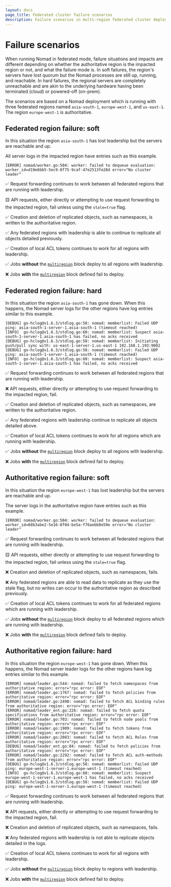 ```yaml
---
layout: docs
page_title: Federated cluster failure scenarios
description: Failure scenarios in multi-region federated cluster deployments.
---
```


# Failure scenarios

When running Nomad in federated mode, failure situations and impacts are different depending on
whether the authoritative region is the impacted region or not, and what the failure mode is. In
soft failures, the region's servers have lost quorum but the Nomad processes are still up, running,
and reachable. In hard failures, the regional servers are completely unreachable and are akin to
the underlying hardware having been terminated (cloud) or powered-off (on-prem).

The scenarios are based on a Nomad deployment which is running with three federated regions named
`asia-south-1`, `europe-west-1`, and `us-east-1`. The region `europe-west-1` is authoritative.

## Federated region failure: soft
In this situation the region `asia-south-1` has lost leadership but the servers are reachable and
up.

All server logs in the impacted region have entries such as this example.
```console
[ERROR] nomad/worker.go:504: worker: failed to dequeue evaluation: worker_id=d19e6bb5-5ec9-8f75-9caf-47e2513fe28d error="No cluster leader"
```

✅ Request forwarding continues to work between all federated regions that are running with
  leadership.

🟨 API requests, either directly or attempting to use request forwarding to the impacted region,
  fail unless using the `stale=true` flag.

✅ Creation and deletion of replicated objects, such as namespaces, is written to the
  authoritative region.

✅ Any federated regions with leadership is able to continue to replicate all objects detailed
  previously.

✅ Creation of local ACL tokens continues to work for all regions with leadership.

✅ Jobs **without** the [`multiregion`][] block deploy to all regions with leadership.

❌ Jobs **with** the [`multiregion`][] block defined fail to deploy.

## Federated region failure: hard
In this situation the region `asia-south-1` has gone down. When this happens, the Nomad server logs
for the other regions have log entries similar to this example.
```console
[DEBUG] go-hclog@v1.6.3/stdlog.go:58: nomad: memberlist: Failed UDP ping: asia-south-1-server-1.asia-south-1 (timeout reached)
[INFO]  go-hclog@v1.6.3/stdlog.go:60: nomad: memberlist: Suspect asia-south-1-server-1.asia-south-1 has failed, no acks received
[DEBUG] go-hclog@v1.6.3/stdlog.go:58: nomad: memberlist: Initiating push/pull sync with: us-east-1-server-1.us-east-1 192.168.1.193:9002
[DEBUG] go-hclog@v1.6.3/stdlog.go:58: nomad: memberlist: Failed UDP ping: asia-south-1-server-1.asia-south-1 (timeout reached)
[INFO]  go-hclog@v1.6.3/stdlog.go:60: nomad: memberlist: Suspect asia-south-1-server-1.asia-south-1 has failed, no acks received
```

✅ Request forwarding continues to work between all federated regions that are running with
  leadership.

❌ API requests, either directly or attempting to use request forwarding to the impacted region,
 fail.

✅ Creation and deletion of replicated objects, such as namespaces, are written to the
  authoritative region.

✅ Any federated regions with leadership continue to replicate all objects detailed
  above.

✅ Creation of local ACL tokens continues to work for all regions which are running with
  leadership.

✅ Jobs **without** the [`multiregion`][] block deploy to all regions with leadership.

❌ Jobs **with** the [`multiregion`][] block defined fail to deploy.

## Authoritative region failure: soft
In this situation the region `europe-west-1` has lost leadership but the servers are reachable and
up.

The server logs in the authoritative region have entries such as this example.
```console
[ERROR] nomad/worker.go:504: worker: failed to dequeue evaluation: worker_id=68b3abe2-5e16-8f04-be5a-f76aebb0e59e error="No cluster leader"
```

✅ Request forwarding continues to work between all federated regions that are running with
  leadership.

🟨 API requests, either directly or attempting to use request forwarding to the impacted region,
 fail unless using the `stale=true` flag.

❌ Creation and deletion of replicated objects, such as namespaces, fails.

❌ Any federated regions are able to read data to replicate as they use the stale flag, but no
  writes can occur to the authoritative region as described previously.

✅ Creation of local ACL tokens continues to work for all federated regions which are running
  with leadership.

✅ Jobs **without** the [`multiregion`][] block deploy to all federated regions which
  are running with leadership.

❌ Jobs **with** the [`multiregion`][] block defined fails to deploy.

## Authoritative region failure: hard
In this situation the region `europe-west-1` has gone down. When this happens, the Nomad server
leader logs for the other regions have log entries similar to this example.
```console
[ERROR] nomad/leader.go:544: nomad: failed to fetch namespaces from authoritative region: error="rpc error: EOF"
[ERROR] nomad/leader.go:1767: nomad: failed to fetch policies from authoritative region: error="rpc error: EOF"
[ERROR] nomad/leader.go:2498: nomad: failed to fetch ACL binding rules from authoritative region: error="rpc error: EOF"
[ERROR] nomad/leader_ent.go:226: nomad: failed to fetch quota specifications from authoritative region: error="rpc error: EOF"
[ERROR] nomad/leader.go:703: nomad: failed to fetch node pools from authoritative region: error="rpc error: EOF"
[ERROR] nomad/leader.go:1909: nomad: failed to fetch tokens from authoritative region: error="rpc error: EOF"
[ERROR] nomad/leader.go:2083: nomad: failed to fetch ACL Roles from authoritative region: error="rpc error: EOF"
[DEBUG] nomad/leader_ent.go:84: nomad: failed to fetch policies from authoritative region: error="rpc error: EOF"
[ERROR] nomad/leader.go:2292: nomad: failed to fetch ACL auth-methods from authoritative region: error="rpc error: EOF"
[DEBUG] go-hclog@v1.6.3/stdlog.go:58: nomad: memberlist: Failed UDP ping: europe-west-1-server-1.europe-west-1 (timeout reached)
[INFO]  go-hclog@v1.6.3/stdlog.go:60: nomad: memberlist: Suspect europe-west-1-server-1.europe-west-1 has failed, no acks received
[DEBUG] go-hclog@v1.6.3/stdlog.go:58: nomad: memberlist: Failed UDP ping: europe-west-1-server-1.europe-west-1 (timeout reached)
```

✅ Request forwarding continues to work between all federated regions that are running with
  leadership.

❌ API requests, either directly or attempting to use request forwarding to the impacted region,
 fail.

❌ Creation and deletion of replicated objects, such as namespaces, fails.

❌ Any federated regions with leadership is not able to replicate objects detailed in the logs.

✅ Creation of local ACL tokens continues to work for all regions with leadership.

✅ Jobs **without** the [`multiregion`][] block deploy to regions with leadership.

❌ Jobs **with** the [`multiregion`][] block defined fail to deploy.

[`multiregion`]: /nomad/docs/job-specification/multiregion
